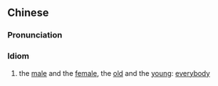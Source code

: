 ==Chinese==
{{zh-forms|type=22}}

===Pronunciation===
{{zh-pron
|m=nánnǚlǎoyòu
|c=naam4 neoi5 lou5 jau3
|h=pfs=nàm-ńg-ló-yu
|cat=cy
}}

===Idiom===
{{zh-idiom}}

# the [[male]] and the [[female]], the [[old]] and the [[young]]: [[everybody]]